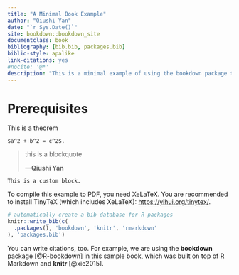 ```yaml
--- 
title: "A Minimal Book Example"
author: "Qiushi Yan"
date: "`r Sys.Date()`"
site: bookdown::bookdown_site
documentclass: book
bibliography: [bib.bib, packages.bib]
biblio-style: apalike
link-citations: yes
#nocite: '@*'
description: "This is a minimal example of using the bookdown package to write a book. The output format for this example is bookdown::gitbook."
---
```


# Prerequisites

This is a theorem
```theorem
$a^2 + b^2 = c^2$.
```


> this is a blockquote
> 
>**---Qiushi Yan**

```block2
This is a custom block.
```



To compile this example to PDF, you need XeLaTeX. You are recommended to install TinyTeX (which includes XeLaTeX): <https://yihui.org/tinytex/>.

```r
# automatically create a bib database for R packages
knitr::write_bib(c(
  .packages(), 'bookdown', 'knitr', 'rmarkdown'
), 'packages.bib')
```


You can write citations, too. For example, we are using the **bookdown** package [@R-bookdown] in this sample book, which was built on top of R Markdown and **knitr** [@xie2015].